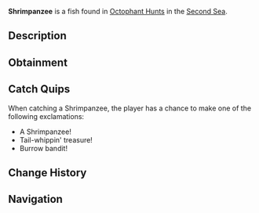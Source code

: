 {{FishInfobox
|image          = Shrimpanzee.png
|rarity         = Limited
|event          = Animal Hunt
|sea            = Second Sea
|location       = [[Animals: Octophant]]
|sublocation    = 
|sources        = Fishing Rod
|radar_location = 
|prog_speed     = +15
|xp             = 1150
|weather        = Foggy
|time           = 
|season         = Spring
|bait           = Phantom Leech
|base_weight    = 25000
|base_value     = 250
|weight_range   = 17000
|base_chance    = 30
|base_resil     = 60
}}
'''Shrimpanzee''' is a {{Rarity|Limited}} fish found in [[Octophant Hunt]]s in the [[Second Sea]].

== Description ==
{{Description|A swift, shrimp-like creature with a tail that flicks like a whip, stashing shells in hidden burrows.|Bestiary Entry}}

== Obtainment ==
{{Description|It darts through the mist where the waves whisper.|Bestiary Hint}}
{{Fish Availability|
Octophant Hunt/Octophant Catchable
Octophant Hunt/Octophant Uncatchable
|top_rods      = 
Leviathan's Fang Rod\309213.95\257364.49;
Azure Of Lagoon\308998.04\255921.05;
Egg Rod\275867.58\249013.04;
Great Dreamer Rod\272492.1\233841.77;
No-Life Rod\258323.33\221153.14;
Krampus's Rod\235957.92\245450.2;
Celestial Rod\238080.58\238080.58;
Seraphic Rod\239327.5\200631.99;
Depthseeker Rod\235835.67\229303.9;
Ethereal Prism Rod\235465.28\195459.72;
Avalanche Rod\233460.63\228065.21;
Challenger's Rod\232606.33\198441.28;
Steady Rod\229774.07\215522.83;
Rod Of The Forgotten Fang\229605.55\192778.28;
Volcanic Rod\229229.61\205721.71;
Zeus Rod\228327.92\204912.49;
Rod Of The Depths\226375.1\191113.93;
Rod Of The Exalted One\226237.43\188692.2
|recommended   = 
}}

== Catch Quips ==
When catching a Shrimpanzee, the player has a chance to make one of the following exclamations:
* A Shrimpanzee!
* Tail-whippin' treasure!
* Burrow bandit!

== Change History ==
{{Change History|{{subst:Current Version}}}}

== Navigation ==
{{Fish Navbox|Animals: Octophant}}